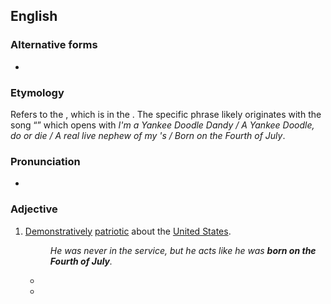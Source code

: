 ==English==

===Alternative forms===
* {{l|en|born on the 4th of July}}

===Etymology===
Refers to the {{w|Fourth of July}}, which is {{l|en|Independence Day}} in the {{l|en|United States}}. The specific phrase likely originates with the song “{{w|The Yankee Doodle Boy|Yankee Doodle Dandy}}” which opens with ''I'm a Yankee Doodle Dandy / A Yankee Doodle, do or die / A real live nephew of my {{l|en|Uncle Sam}}'s / Born on the Fourth of July''.

===Pronunciation===
* {{audio|en|en-au-born on the Fourth of July.ogg|Audio (AU)}}

===Adjective===
{{en-adj|head=[[born]] [[on]] [[the]] [[Fourth of July]]|-}}

# {{lb|en|idiomatic|US}} [[demonstratively|Demonstratively]] [[patriotic]] about the [[United States]].
#: ''He was never in the service, but he acts like he was '''born on the Fourth of July'''.''
#* {{quote-song
|en
|year=1904
|author=George M. Cohan
|authorlink=George M. Cohan
|title=The Yankee Doodle Boy
|passage=A real live nephew of my Uncle Sam's / '''Born on the Fourth of July'''.
|format=[[w:Sheet music|Sheet music]]
|publisher=F. A. Mills
|location=New York}}
#* {{quote-song
|en
|year=1977
|author=Tom Paxton
|authorlink=Tom Paxton
|title=Born on the Fourth of July
|album=New Songs from the Briarpatch
|passage=I was '''born on the Fourth of July''' / No one more loyal than I.
}}